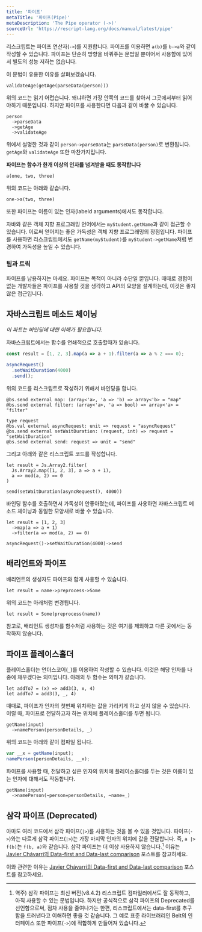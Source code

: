```yaml
---
title: '파이프'
metaTitle: '파이프(Pipe)'
metaDescription: 'The Pipe operator (->)'
sourceUrl: 'https://rescript-lang.org/docs/manual/latest/pipe'
---
```


리스크립트는 파이프 연산자(`->`)를 지원합니다. 파이프를 이용하면 `a(b)`를 `b->a`와 같이 작성할 수 있습니다. 파이프는 단순히 방향을 바꿔주는 문법일 뿐이어서 사용함에 있어서 별도의 성능 저하는 없습니다.

이 문법이 유용한 이유를 살펴보겠습니다.

```reason
validateAge(getAge(parseData(person)))
```

위의 코드는 읽기 어렵습니다. 왜냐하면 가장 안쪽의 코드를 찾아서 그곳에서부터 읽어야하기 때문입니다. 하지만 파이프를 사용한다면 다음과 같이 바꿀 수 있습니다.

```reason
person
  ->parseData
  ->getAge
  ->validateAge
```

위에서 설명한 것과 같이 `person->parseData`는 `parseData(person)`로 변환됩니다. `getAge`와 `validateAge` 또한 마찬가지입니다.

**파이프는 함수가 한개 이상의 인자를 넘겨받을 때도 동작합니다**

```reason
a(one, two, three)
```

위의 코드는 아래와 같습니다.

```reason
one->a(two, three)
```

또한 파이프는 이름이 있는 인자(labeld arguments)에서도 동작합니다.

자바와 같은 객체 지향 프로그래밍 언어에서는 `myStudent.getName`과 같이 접근할 수 있습니다. 이로써 얻어지는 좋은 가독성은 객체 지향 프로그래밍의 장점입니다. 파이프를 사용하면 리스크립트에서도 `getName(myStudent)`를 `myStudent->getName`처럼 변경하여 가독성을 높일 수 있습니다.

### 팁과 트릭

파이프를 남용하지는 마세요. 파이프는 목적이 아니라 수단일 뿐입니다. 때때로 경험이 없는 개발자들은 파이프를 사용할 것을 생각하고 API의 모양을 설계하는데, 이것은 좋지 않은 접근입니다.

## 자바스크립트 메소드 체이닝

_이 파트는 바인딩에 대한 이해가 필요합니다._

자바스크립트에서는 함수를 연쇄적으로 호출할때가 있습니다.

```javascript
const result = [1, 2, 3].map(a => a + 1).filter(a => a % 2 === 0);

asyncRequest()
  .setWaitDuration(4000)
  .send();
```

위의 코드를 리스크립트로 작성하기 위해서 바인딩을 합니다.

```reason
@bs.send external map: (array<'a>, 'a => 'b) => array<'b> = "map"
@bs.send external filter: (array<'a>, 'a => bool) => array<'a> = "filter"

type request
@bs.val external asyncRequest: unit => request = "asyncRequest"
@bs.send external setWaitDuration: (request, int) => request = "setWaitDuration"
@bs.send external send: request => unit = "send"
```

그리고 아래와 같은 리스크립트 코드를 작성합니다.

```reason
let result = Js.Array2.filter(
  Js.Array2.map([1, 2, 3], a => a + 1),
  a => mod(a, 2) == 0
)

send(setWaitDuration(asyncRequest(), 4000))
```

바인딩 함수를 호출하면서 가독성이 안좋아졌는데, 파이프를 사용하면 자바스크립트 메소드 체이닝과 동일한 모양새로 바꿀 수 있습니다.

```reason
let result = [1, 2, 3]
  ->map(a => a + 1)
  ->filter(a => mod(a, 2) == 0)

asyncRequest()->setWaitDuration(4000)->send
```

## 배리언트와 파이프

배리언트의 생성자도 파이프와 함게 사용할 수 있습니다.

```reason
let result = name->preprocess->Some
```

위의 코드는 아래처럼 변경됩니다.

```reason
let result = Some(preprocess(name))
```

참고로, 배리언트 생성자를 함수처럼 사용하는 것은 여기를 제외하고 다른 곳에서는 동작하지 않습니다.

## 파이프 플레이스홀더

플레이스홀더는 언더스코어(`_`)를 이용하여 작성할 수 있습니다. 이것은 해당 인자를 나중에 채우겠다는 의미입니다. 아래의 두 함수는 의미가 같습니다.

```reason
let addTo7 = (x) => add3(3, x, 4)
let addTo7 = add3(3, _, 4)
```

때때로, 파이프가 인자의 첫번째 위치하는 값을 가리키게 하고 싶지 않을 수 있습니다. 이럴 때, 파이프로 전달하고자 하는 위치에 플레이스홀더를 두면 됩니다.

```reason
getName(input)
  ->namePerson(personDetails, _)
```

위의 코드는 아래와 같이 컴파일 됩니다.

```javascript
var __x = getName(input);
namePerson(personDetails, __x);
```

파이프를 사용할 때, 전달하고 싶은 인자의 위치에 플레이스홀더를 두는 것은 이름이 있는 인자에 대해서도 작동합니다.

```reason
getName(input)
  ->namePerson(~person=personDetails, ~name=_)
```

## 삼각 파이프 (Deprecated)

아마도 여러 코드에서 삼각 파이프(`|>`)를 사용하는 것을 볼 수 있을 것입니다. 파이프(`->`)와는 다르게 삼각 파이프(`|>`)는 가장 마지막 인자의 위치에 값을 전달합니다. 즉, `a |> f(b)`는 `f(b, a)`와 같습니다.
삼각 파이프는 더 이상 사용하지 않습니다.[^1] 이유는 [Javier Chávarri의 Data-first and Data-last comparison](https://www.javierchavarri.com/data-first-and-data-last-a-comparison/) 포스트를 참고하세요.

이와 관련한 이유는 [Javier Chávarri의 Data-first and Data-last comparison](https://www.javierchavarri.com/data-first-and-data-last-a-comparison/) 포스트를 참고하세요.

[^1]: 역주) 삼각 파이프는 최신 버전(v8.4.2) 리스크립트 컴파일러에서도 잘 동작하고, 아직 사용할 수 있는 문법입니다. 하지만 공식적으로 삼각 파이프의 Deprecated를 선언함으로써, 점차 사용을 줄여나가는 한편, 리스크립트에서는 data-first를 추구함을 드러낸다고 이해하면 좋을 것 같습니다. 그 예로 표준 라이브러리인 Belt의 인터페이스 또한 파이프(`->`)에 적합하게 만들어져 있습니다.
